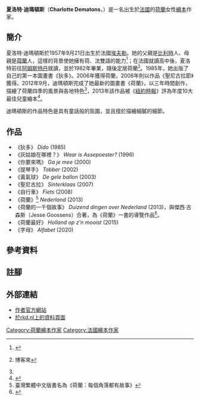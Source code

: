 {{Infobox writer
| name         = 夏洛特·迪瑪頓斯<br>Charlotte Dematons
| image        = 
| imagesize    = 
| birth_name    = Charlotte Maria Delphine Dematons
| birth_date    = {{birth date|df=y|1957|09|21}}
| birth_place   = {{FRA}}[[埃夫勒|埃夫勒]]
| death_date    = 
| death_place   = 
| occupation   = [[繪本|繪本]]作家
| nationality  = {{NED}}<br>{{FRA}}
| alma_mater   = 
| partner      = 
| subject      = 
| period       = 
| genre        = 
| movement     = 
| notableworks = 
| influences   = 
| influenced   = 
| awards       =  荷蘭插畫家金筆獎、銀筆獎
| signature    = 
}}

'''夏洛特·迪瑪頓斯'''（'''Charlotte Dematons'''，{{bd|1957年|9月21日|catIdx=}}）是一名出生於[[法國|法國]]的[[荷蘭|荷蘭]]女性[[繪本|繪本]]作家。

==簡介==
夏洛特·迪瑪頓斯於1957年9月21日出生於法國[[埃夫勒|埃夫勒]]。她的父親是[[比利時|比利時]]人、母親是[[荷蘭|荷蘭]]人，這樣的背景使她擁有荷、法雙語的能力<ref name=lemniscaat>{{cite web |title=Charlotte Dematons |url=http://lemniscaat-usa.com/authors-illustrators/dematons |website=http://lemniscaat-usa.com/ |accessdate=2021-02-07 |archive-date=2019-09-15 |archive-url=https://web.archive.org/web/20190915061040/http://lemniscaat-usa.com/authors-illustrators/dematons |dead-url=no }}</ref>；在法國就讀高中後，夏洛特前往[[阿姆斯特丹|阿姆斯特丹]]就讀{{link-en|荷蘭皇家藝術學院|Gerrit Rietveld Academie}}，並於1982年畢業，隨後定居荷蘭<ref>{{cite web |title=荷蘭：每個角落都有故事 (作者簡介) |url=https://www.books.com.tw/products/0010828767}} 博客來</ref>。1985年，她出版了自己的第一本圖畫書《狄多》。2006年獲得荷蘭{{link-nl|銀筆獎|Zilveren Penseel}}，2008年則以作品《聖尼古拉節》獲得{{link-nl|金筆獎|Gouden Penseel}}。2012年9月，迪瑪頓斯完成了她最新的圖畫書《荷蘭》，以三年時間創作，描繪了荷蘭四季的風景與各地特色<ref name=lemniscaat/>，2013年該作品被《[[紐約時報|紐約時報]]》評為年度10大最佳兒童繪本<ref>{{cite news |author1=紐約時報書評 |title=《紐約時報》2013年十佳兒童繪本 |url=https://cn.nytimes.com/books/20131216/t16illustrated/zh-hant/ |accessdate=2021-02-07 |agency=《紐約時報》 |publisher=《紐約時報》中文網 |date=2013-12-16 |archive-date=2021-02-14 |archive-url=https://web.archive.org/web/20210214083743/https://cn.nytimes.com/books/20131216/t16illustrated/zh-hant/ |dead-url=no }}</ref>。

迪瑪頓斯的作品特色是具有童話般的氛圍，並且擅於描繪細膩的細節。

==作品==
* 《狄多》 ''Dido'' (1985)
* 《灰姑娘在哪裡？》 ''Waar is Assepoester?'' (1996)
* 《你要來嗎》 ''Ga je mee'' (2000)
* 《提琴手》 ''Tobber'' (2002)
* 《黃氣球》 ''De gele ballon'' (2003)
* 《聖尼古拉》 ''Sinterklaas'' (2007)
* 《自行車》 ''Fiets'' (2008)
* 《荷蘭》<ref group=lower-alpha name>臺灣繁體中文版書名為《荷蘭：每個角落都有故事》</ref> ''Nederland'' (2013)
* 《荷蘭的一千個故事》 ''Duizend dingen over Nederland'' (2013)，與傑西·古森斯（Jesse Goossens）合著，為《荷蘭》一書的導覽作品<ref>{{cite web |title=Set van het prentenboek Nederland met bijbehorend boek Duizend dingen over Nederland |url=https://www.lemniscaat.nl/boeken/nederland-duizend-dingen-over-nederland/ |website=www.lemniscaat.nl |accessdate=2021-02-07 |archive-date=2020-08-11 |archive-url=https://web.archive.org/web/20200811194553/https://www.lemniscaat.nl/boeken/nederland-duizend-dingen-over-nederland/ |dead-url=no }}</ref>。
* 《荷蘭最好》 ''Holland op z'n mooist'' (2015)
* 《字母》 ''Alfabet'' (2020)

==參考資料==
{{reflist}}

== 註腳 ==
{{reflist|30em|group=lower-alpha}}

==外部連結==
*[http://www.charlottedematons.nl/ 作者官方網站] {{Wayback|url=http://www.charlottedematons.nl/ |date=20210208184434 }} {{nl}}
*[https://rkd.nl/nl/explore/artists/266727 於rkd.nl上的資料頁面] {{Wayback|url=https://rkd.nl/nl/explore/artists/266727 |date=20211117155525 }} {{nl}}

[[Category:荷蘭繪本作家|Category:荷蘭繪本作家]]
[[Category:法國繪本作家|Category:法國繪本作家]]